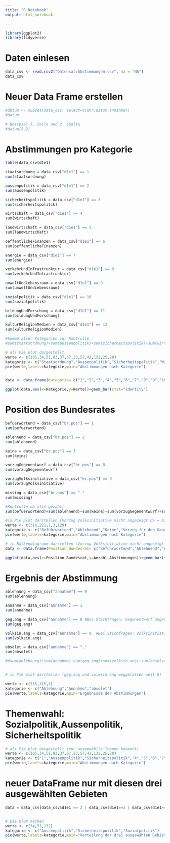 ```yaml
---
title: "R Notebook"
output: html_notebook

---
```

```r
library(ggplot2)
library(tidyverse)
```


# Daten einlesen
```r
data_csv <- read.csv2("DatensatzAbstimmungen.csv", na = "NA")
data_csv
```


# Neuer Data Frame erstellen
```r
#datum <- subset(data_csv, select=c(anr,datum,annahme))
#datum

# Beispiel 5. Zeile und 2. Spalte
#datum[5,2]
```


# Abstimmungen pro Kategorie
```r
table(data_csv$d1e1)

staatsordnung = data_csv["d1e1"] == 1
sum(staatsordnung)

aussenpolitik = data_csv["d1e1"] == 2
sum(aussenpolitik)

sicherheitspolitik = data_csv["d1e1"] == 3
sum(sicherheitspolitik)

wirtschaft = data_csv["d1e1"] == 4
sum(wirtschaft)

landwirtschaft = data_csv["d1e1"] == 5
sum(landwirtschaft)

oeffentlicheFinanzen = data_csv["d1e1"] == 6
sum(oeffentlicheFinanzen)

energie = data_csv["d1e1"] == 7
sum(energie)

verkehrUndInfrastrunktur = data_csv["d1e1"] == 8
sum(verkehrUndInfrastrunktur)

umweltUndLebensraum = data_csv["d1e1"] == 9
sum(umweltUndLebensraum)

sozialpolitik = data_csv["d1e1"] == 10
sum(sozialpolitik)

bildungUndForschung = data_csv["d1e1"] == 11
sum(bildungUndForschung)

kulturReligionMedien = data_csv["d1e1"] == 12
sum(kulturReligionMedien)

#Summe aller Kategorien zur Kontrolle
#sum(staatsordnung)+sum(aussenpolitik)+sum(sicherheitspolitik)+sum(wirtschaft)+sum(landwirtschaft)+sum(oeffentlicheFinanzen)+sum(energie)+sum(verkehrUndInfrastrunktur)+sum(umweltUndLebensraum)+sum(sozialpolitik)+sum(bildungUndForschung)+sum(kulturReligionMedien)

# als Pie plot dargestellt
werte <- c(105,34,51,83,37,67,23,57,42,132,25,20)
kategorie <- c("Staatsordnung","Aussenpolitik","Sicherheitspolitik","Wirtschaft","Landwirtschaft","Oeffentliche Finanzen","Energie","Verkehr und Infrastrunktur","Umwelt und Lebensraum","Sozialpolitik","Bildung und Forschung","Kultur Religion Medien")
pie(werte,labels=kategorie,main="Abstimmungen nach Kategorie")


data <- data.frame(Kategorie= c("1","2","3","4","5","6","7","8","9","10","11","12"), Werte= c(105,34,51,83,37,67,23,57,42,132,25,20))

ggplot(data,aes(x=Kategorie,y=Werte))+geom_bar(stat="identity")
```

# Position des Bundesrates
```r
befuerwortend = data_csv["br.pos"] == 1
sum(befuerwortend)

ablehnend = data_csv["br.pos"] == 2
sum(ablehnend)

keine = data_csv["br.pos"] == 3
sum(keine)

vorzugGegenentwurf = data_csv["br.pos"] == 8
sum(vorzugGegenentwurf)

vorzugVolksinitiative = data_csv["br.pos"] == 9
sum(vorzugVolksinitiative)

missing = data_csv["br.pos"] == "."
sum(missing)

#Kontrolle ob alle gezählt
sum(befuerwortend)+sum(ablehnend)+sum(keine)+sum(vorzugGegenentwurf)+sum(vorzugVolksinitiative)+sum(missing)

#in Pie plot darstellen (Vorzug Volksinitiative nicht angezeigt da = 0)
werte <- c(316,221,7,3,129)
kategorie <- c("Beführwortend","Ablehnend","Keine","Vorzug für den Gegenentwurf","Missing")
pie(werte,labels=kategorie,main="Abstimmungen nach Kategorie")

# in Balkendiagramm darstellen (Vorzug Volksinitiative nicht angezeigt da = 0)
data <- data.frame(Position_Bundesrat= c("Beführwortend","Ablehnend","Keine","Vorzug Gegenentwurf","Missing"), Anzahl_Abstimmungen= c(316,221,7,3,129))

ggplot(data,aes(x=Position_Bundesrat,y=Anzahl_Abstimmungen))+geom_bar(stat="identity")
```


# Ergebnis der Abstimmung
```r
ablehnung = data_csv["annahme"] == 0
sum(ablehnung)

annahme = data_csv["annahme"] == 1
sum(annahme)

geg.ang = data_csv["annahme"] == 8 #Bei Stichfragen: Gegenentwurf angenommen
sum(geg.ang)

volksin.ang = data_csv["annahme"] == 9  #Bei Stichfragen: Volksinitiative angenommen
sum(volksin.ang)

obsolet = data_csv["annahme"] == "."
sum(obsolet)

#dsum(ablehnung)+sum(annahme)+sum(geg.ang)+sum(volksin.ang)+sum(obsolet)


# in Pie plot darstellen (geg.ang und volksin.ang weggelassen weil 0)

werte <- c(355,315,3)
kategorie <- c("Ablehnung","Annahme","obsolet")
pie(werte,labels=kategorie,main="Ergebnisse der Abstimmungen")
```

# Themenwahl: Sozialpolitik,Aussenpolitik, Sicherheitspolitik
```r
# als Pie plot dargestellt (nur ausgewählte Themen benannt)
werte <- c(105,34,51,83,37,67,23,57,42,132,25,20)
kategorie <- c("1","Aussenpolitik","Sicherheitspolitik","4","5","6","7","8","9","Sozialpolitik","11","12")
pie(werte,labels=kategorie,main="Abstimmungen nach Kategorie")
```

# neuer DataFrame nur mit diesen drei ausgewählten Gebieten
```r
data = data_csv[data_csv$d1e1 == 2 | data_csv$d1e1==3 | data_csv$d1e1==10, ]


# pie plot machen
werte <- c(34,51,132)
kategorie <- c("Aussenpolitik","Sicherheitspolitik","Sozialpolitik")
pie(werte,labels=kategorie,main="Verteilung der drei ausgewähten Gebieten")
```





